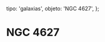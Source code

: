 
  tipo: 'galaxias',
  objeto: 'NGC 4627',
};

# NGC 4627

<Imagen
  src="registro/ngc-4627_20190426_ngc4627.jpg"
  fecha="20190426"
/>